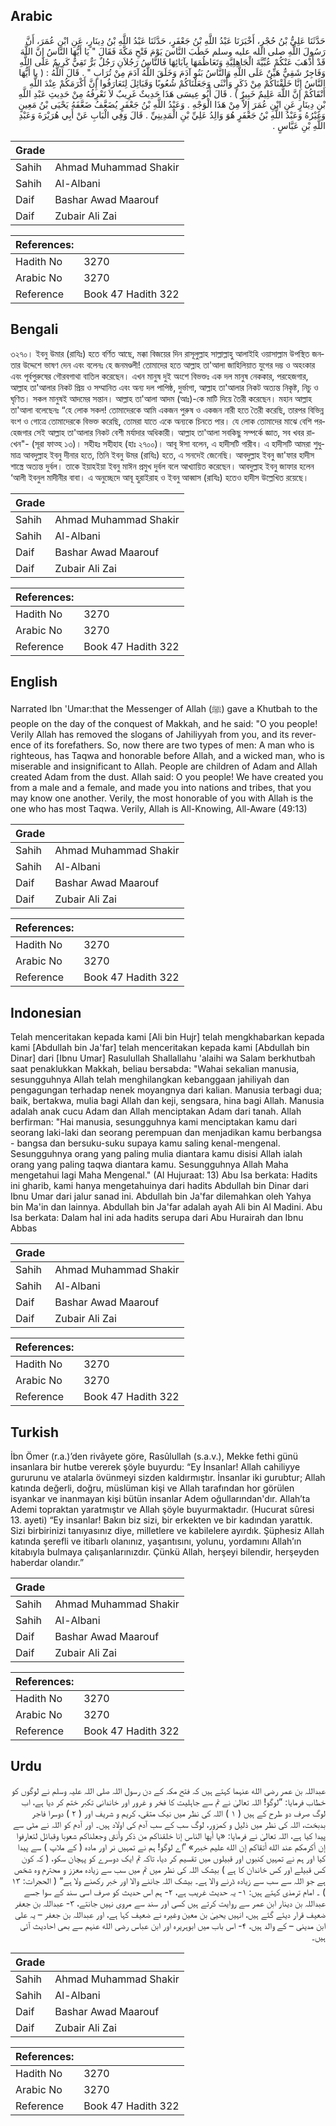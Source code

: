 ## Arabic


<div dir="rtl" lang="ar" style={{fontSize:'larger',backgroundColor:'#f8f9fa',padding:20}}>
حَدَّثَنَا عَلِيُّ بْنُ حُجْرٍ، أَخْبَرَنَا عَبْدُ اللَّهِ بْنُ جَعْفَرٍ، حَدَّثَنَا عَبْدُ اللَّهِ بْنُ دِينَارٍ، عَنِ ابْنِ عُمَرَ، أَنَّ رَسُولَ اللَّهِ صلى الله عليه وسلم خَطَبَ النَّاسَ يَوْمَ فَتْحِ مَكَّةَ فَقَالَ ‏"‏ يَا أَيُّهَا النَّاسُ إِنَّ اللَّهَ قَدْ أَذْهَبَ عَنْكُمْ عُبِّيَّةَ الْجَاهِلِيَّةِ وَتَعَاظُمَهَا بِآبَائِهَا فَالنَّاسُ رَجُلاَنِ رَجُلٌ بَرٌّ تَقِيٌّ كَرِيمٌ عَلَى اللَّهِ وَفَاجِرٌ شَقِيٌّ هَيِّنٌ عَلَى اللَّهِ وَالنَّاسُ بَنُو آدَمَ وَخَلَقَ اللَّهُ آدَمَ مِنْ تُرَابٍ ‏"‏ ‏.‏ قَالَ اللَّهُ ‏:‏ ‏(‏ يا أَيُّهَا النَّاسُ إِنَّا خَلَقْنَاكُمْ مِنْ ذَكَرٍ وَأُنْثَى وَجَعَلْنَاكُمْ شُعُوبًا وَقَبَائِلَ لِتَعَارَفُوا إِنَّ أَكْرَمَكُمْ عِنْدَ اللَّهِ أَتْقَاكُمْ إِنَّ اللَّهَ عَلِيمٌ خَبِيرٌ ‏)‏ ‏.‏ قَالَ أَبُو عِيسَى هَذَا حَدِيثٌ غَرِيبٌ لاَ نَعْرِفُهُ مِنْ حَدِيثِ عَبْدِ اللَّهِ بْنِ دِينَارٍ عَنِ ابْنِ عُمَرَ إِلاَّ مِنْ هَذَا الْوَجْهِ ‏.‏ وَعَبْدُ اللَّهِ بْنُ جَعْفَرٍ يُضَعَّفُ ضَعَّفَهُ يَحْيَى بْنُ مَعِينٍ وَغَيْرُهُ وَعَبْدُ اللَّهِ بْنُ جَعْفَرٍ هُوَ وَالِدُ عَلِيِّ بْنِ الْمَدِينِيِّ ‏.‏ قَالَ وَفِي الْبَابِ عَنْ أَبِي هُرَيْرَةَ وَعَبْدِ اللَّهِ بْنِ عَبَّاسٍ ‏.‏
</div>
<div style={{backgroundColor:'#f8f9fa',padding:20, marginBottom: 10}}><table> <thead> <tr> <th>Grade</th> <th></th> </tr> </thead> <tbody> <tr><td>Sahih</td><td>Ahmad Muhammad Shakir</td></tr><tr><td>Sahih</td><td>Al-Albani</td></tr><tr><td>Daif</td><td>Bashar Awad Maarouf</td></tr><tr><td>Daif</td><td>Zubair Ali Zai</td></tr></tbody></table><table> <thead> <tr> <th>References:</th> <th></th> </tr> </thead> <tbody><tr><td>Hadith No</td><td>3270</td></tr><tr><td>Arabic No</td><td>3270</td></tr><tr><td>Reference</td><td>Book 47 Hadith 322</td></tr></tbody></table></div>

## Bengali


<div dir="ltr" lang="bn" style={{fontSize:'larger',backgroundColor:'#f8f9fa',padding:20}}>
৩২৭০। ইবনু উমার (রাযিঃ) হতে বর্ণিত আছে, মক্কা বিজয়ের দিন রাসূলুল্লাহ সাল্লাল্লাহু আলাইহি ওয়াসাল্লাম উপস্থিত জনতার উদ্দেশে ভাষণ দেন এবং বলেনঃ হে জনমণ্ডলী! তোমাদের হতে আল্লাহ তা'আলা জাহিলিয়াত যুগের দম্ভ ও অহংকার এবং পূর্বপুরুষের গৌরবগাথা বাতিল করেছেন। এখন মানুষ দুই অংশে বিভক্তঃ এক দল মানুষ নেককার, পরহেজগার, আল্লাহ তা'আলার নিকট প্রিয় ও সম্মানিত এবং অন্য দল পাপিষ্ঠ, দুর্ভাগা, আল্লাহ তা'আলার নিকট অত্যন্ত নিকৃষ্ট, নিচু ও ঘৃণিত। সকল মানুষই আদমের সন্তান। আল্লাহ তা'আলা আদম (আঃ)-কে মাটি দিয়ে তৈরী করেছেন। মহান আল্লাহ তা'আলা বলেছেনঃ “হে লোক সকল! তোমাদেরকে আমি একজন পুরুষ ও একজন নারী হতে তৈরী করেছি, তারপর বিভিন্ন বংশ ও গোত্রে তোমাদেরকে বিভক্ত করেছি, তোমরা যাতে একে অন্যকে চিনতে পার। যে লোক তোমাদের মাঝে বেশি পরহেজগার সেই আল্লাহ তা'আলার নিকট বেশী মর্যাদার অধিকারী। আল্লাহ তা'আলা সবকিছু সম্পর্কে জ্ঞাত, সব খবর রাখেন"- (সূরা ফাত্হ ১৩)। সহীহঃ সহীহাহ (হাঃ ২৭০০)। আবূ ঈসা বলেন, এ হাদীসটি গারীব। এ হাদীসটি আমরা শুধুমাত্র আবদুল্লাহ ইবনু দীনার হতে, তিনি ইবনু উমর (রাযিঃ) হতে, এ সনদেই জেনেছি। আবদুল্লাহ ইবনু জা'ফার হাদীস শাস্ত্রে অত্যন্ত দুর্বল। তাকে ইয়াহইয়া ইবনু মাঈন প্রমুখ দুর্বল বলে আখ্যায়িত করেছেন। আবদুল্লাহ ইবনু জাফার হলেন ‘আলী ইবনুল মাদীনীর বাবা। এ অনুচ্ছেদে আবূ হুরাইরাহ ও ইবনু আব্বাস (রাযিঃ) হতেও হাদীস উল্লেখিত রয়েছে।
</div>
<div style={{backgroundColor:'#f8f9fa',padding:20, marginBottom: 10}}><table> <thead> <tr> <th>Grade</th> <th></th> </tr> </thead> <tbody> <tr><td>Sahih</td><td>Ahmad Muhammad Shakir</td></tr><tr><td>Sahih</td><td>Al-Albani</td></tr><tr><td>Daif</td><td>Bashar Awad Maarouf</td></tr><tr><td>Daif</td><td>Zubair Ali Zai</td></tr></tbody></table><table> <thead> <tr> <th>References:</th> <th></th> </tr> </thead> <tbody><tr><td>Hadith No</td><td>3270</td></tr><tr><td>Arabic No</td><td>3270</td></tr><tr><td>Reference</td><td>Book 47 Hadith 322</td></tr></tbody></table></div>

## English


<div dir="ltr" lang="en" style={{fontSize:'larger',backgroundColor:'#f8f9fa',padding:20}}>
Narrated Ibn 'Umar:that the Messenger of Allah (ﷺ) gave a Khutbah to the people on the day of the conquest of Makkah, and he said: "O you people! Verily Allah has removed the slogans of Jahiliyyah from you, and its reverence of its forefathers. So, now there are two types of men: A man who is righteous, has Taqwa and honorable before Allah, and a wicked man, who is miserable and insignificant to Allah. People are children of Adam and Allah created Adam from the dust. Allah said: O you people! We have created you from a male and a female, and made you into nations and tribes, that you may know one another. Verily, the most honorable of you with Allah is the one who has most Taqwa. Verily, Allah is All-Knowing, All-Aware (49:13)
</div>
<div style={{backgroundColor:'#f8f9fa',padding:20, marginBottom: 10}}><table> <thead> <tr> <th>Grade</th> <th></th> </tr> </thead> <tbody> <tr><td>Sahih</td><td>Ahmad Muhammad Shakir</td></tr><tr><td>Sahih</td><td>Al-Albani</td></tr><tr><td>Daif</td><td>Bashar Awad Maarouf</td></tr><tr><td>Daif</td><td>Zubair Ali Zai</td></tr></tbody></table><table> <thead> <tr> <th>References:</th> <th></th> </tr> </thead> <tbody><tr><td>Hadith No</td><td>3270</td></tr><tr><td>Arabic No</td><td>3270</td></tr><tr><td>Reference</td><td>Book 47 Hadith 322</td></tr></tbody></table></div>

## Indonesian


<div dir="ltr" lang="id" style={{fontSize:'larger',backgroundColor:'#f8f9fa',padding:20}}>
Telah menceritakan kepada kami [Ali bin Hujr] telah mengkhabarkan kepada kami [Abdullah bin Ja'far] telah menceritakan kepada kami [Abdullah bin Dinar] dari [Ibnu Umar] Rasulullah Shallallahu 'alaihi wa Salam berkhutbah saat penaklukkan Makkah, beliau bersabda: "Wahai sekalian manusia, sesungguhnya Allah telah menghilangkan kebanggaan jahiliyah dan pengagungan terhadap nenek moyangnya dari kalian. Manusia terbagi dua; baik, bertakwa, mulia bagi Allah dan keji, sengsara, hina bagi Allah. Manusia adalah anak cucu Adam dan Allah menciptakan Adam dari tanah. Allah berfirman: "Hai manusia, sesungguhnya kami menciptakan kamu dari seorang laki-laki dan seorang perempuan dan menjadikan kamu berbangsa - bangsa dan bersuku-suku supaya kamu saling kenal-mengenal. Sesungguhnya orang yang paling mulia diantara kamu disisi Allah ialah orang yang paling taqwa diantara kamu. Sesungguhnya Allah Maha mengetahui lagi Maha Mengenal." (Al Hujuraat: 13) Abu Isa berkata: Hadits ini gharib, kami hanya mengetahuinya dari hadits Abdullah bin Dinar dari Ibnu Umar dari jalur sanad ini. Abdullah bin Ja'far dilemahkan oleh Yahya bin Ma'in dan lainnya. Abdullah bin Ja'far adalah ayah Ali bin Al Madini. Abu Isa berkata: Dalam hal ini ada hadits serupa dari Abu Hurairah dan Ibnu Abbas
</div>
<div style={{backgroundColor:'#f8f9fa',padding:20, marginBottom: 10}}><table> <thead> <tr> <th>Grade</th> <th></th> </tr> </thead> <tbody> <tr><td>Sahih</td><td>Ahmad Muhammad Shakir</td></tr><tr><td>Sahih</td><td>Al-Albani</td></tr><tr><td>Daif</td><td>Bashar Awad Maarouf</td></tr><tr><td>Daif</td><td>Zubair Ali Zai</td></tr></tbody></table><table> <thead> <tr> <th>References:</th> <th></th> </tr> </thead> <tbody><tr><td>Hadith No</td><td>3270</td></tr><tr><td>Arabic No</td><td>3270</td></tr><tr><td>Reference</td><td>Book 47 Hadith 322</td></tr></tbody></table></div>

## Turkish


<div dir="ltr" lang="tr" style={{fontSize:'larger',backgroundColor:'#f8f9fa',padding:20}}>
İbn Ömer (r.a.)’den rivâyete göre, Rasûlullah (s.a.v.), Mekke fethi günü insanlara bir hutbe vererek şöyle buyurdu: “Ey İnsanlar! Allah cahiliyye gururunu ve atalarla övünmeyi sizden kaldırmıştır. İnsanlar iki gurubtur; Allah katında değerli, doğru, müslüman kişi ve Allah tarafından hor görülen isyankar ve inanmayan kişi bütün insanlar Adem oğullarından'dır. Allah’ta Ademi topraktan yaratmıştır ve Allah şöyle buyurmaktadır. (Hucurat sûresi 13. ayeti) “Ey insanlar! Bakın biz sizi, bir erkekten ve bir kadından yarattık. Sizi birbirinizi tanıyasınız diye, milletlere ve kabilelere ayırdık. Şüphesiz Allah katında şerefli ve itibarlı olanınız, yaşantısını, yolunu, yordamını Allah’ın kitabıyla bulmaya çalışanlarınızdır. Çünkü Allah, herşeyi bilendir, herşeyden haberdar olandır.”
</div>
<div style={{backgroundColor:'#f8f9fa',padding:20, marginBottom: 10}}><table> <thead> <tr> <th>Grade</th> <th></th> </tr> </thead> <tbody> <tr><td>Sahih</td><td>Ahmad Muhammad Shakir</td></tr><tr><td>Sahih</td><td>Al-Albani</td></tr><tr><td>Daif</td><td>Bashar Awad Maarouf</td></tr><tr><td>Daif</td><td>Zubair Ali Zai</td></tr></tbody></table><table> <thead> <tr> <th>References:</th> <th></th> </tr> </thead> <tbody><tr><td>Hadith No</td><td>3270</td></tr><tr><td>Arabic No</td><td>3270</td></tr><tr><td>Reference</td><td>Book 47 Hadith 322</td></tr></tbody></table></div>

## Urdu


<div dir="rtl" lang="ur" style={{fontSize:'larger',backgroundColor:'#f8f9fa',padding:20}}>
عبداللہ بن عمر رضی الله عنہما کہتے ہیں کہ فتح مکہ کے دن رسول اللہ صلی اللہ علیہ وسلم نے لوگوں کو خطاب فرمایا: ”لوگو! اللہ تعالیٰ نے تم سے جاہلیت کا فخر و غرور اور خاندانی تکبر ختم کر دیا ہے، اب لوگ صرف دو طرح کے ہیں ( ۱ ) اللہ کی نظر میں نیک متقی، کریم و شریف اور ( ۲ ) دوسرا فاجر بدبخت، اللہ کی نظر میں ذلیل و کمزور، لوگ سب کے سب آدم کی اولاد ہیں۔ اور آدم کو اللہ نے مٹی سے پیدا کیا ہے، اللہ تعالیٰ نے فرمایا: «يا أيها الناس إنا خلقناكم من ذكر وأنثى وجعلناكم شعوبا وقبائل لتعارفوا إن أكرمكم عند الله أتقاكم إن الله عليم خبير» ”اے لوگو! ہم نے تمہیں نر اور مادہ ( کے ملاپ ) سے پیدا کیا اور ہم نے تمہیں کنبوں اور قبیلوں میں تقسیم کر دیا، تاکہ تم ایک دوسرے کو پہچان سکو، ( کہ کون کس قبیلے اور کس خاندان کا ہے ) بیشک اللہ کی نظر میں تم میں سب سے زیادہ معزز و محترم وہ شخص ہے جو اللہ سے سب سے زیادہ ڈرنے والا ہے۔ بیشک اللہ جاننے والا اور خبر رکھنے ولا ہے“ ( الحجرات: ۱۳ ) ۔ امام ترمذی کہتے ہیں: ۱- یہ حدیث غریب ہے، ۲- ہم اس حدیث کو صرف اسی سند کے سوا جسے عبداللہ بن دینار ابن عمر سے روایت کرتے ہیں کسی اور سند سے مروی نہیں جانتے، ۳- عبداللہ بن جعفر ضعیف قرار دیئے گئے ہیں، انہیں یحییٰ بن معین وغیرہ نے ضعیف کہا ہے، اور عبداللہ بن جعفر – یہ علی ابن مدینی – کے والد ہیں، ۴- اس باب میں ابوہریرہ اور ابن عباس رضی الله عنہم سے بھی احادیث آئی ہیں۔
</div>
<div style={{backgroundColor:'#f8f9fa',padding:20, marginBottom: 10}}><table> <thead> <tr> <th>Grade</th> <th></th> </tr> </thead> <tbody> <tr><td>Sahih</td><td>Ahmad Muhammad Shakir</td></tr><tr><td>Sahih</td><td>Al-Albani</td></tr><tr><td>Daif</td><td>Bashar Awad Maarouf</td></tr><tr><td>Daif</td><td>Zubair Ali Zai</td></tr></tbody></table><table> <thead> <tr> <th>References:</th> <th></th> </tr> </thead> <tbody><tr><td>Hadith No</td><td>3270</td></tr><tr><td>Arabic No</td><td>3270</td></tr><tr><td>Reference</td><td>Book 47 Hadith 322</td></tr></tbody></table></div>